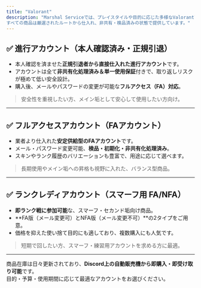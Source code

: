 ```yaml
---
title: "Valorant"
description: "Marshal Serviceでは、プレイスタイルや目的に応じた多様なValorantアカウントをご用意しております。
すべての商品は厳選されたルートから仕入れ、非共有・検品済みの状態で提供しています。"
---
```


## ✅ 進行アカウント（本人確認済み・正規引退）

- 本人確認を済ませた**正規引退者から直接仕入れた進行アカウント**です。
- アカウントは全て**非共有化処理済み＆単一使用保証**付きで、取り返しリスクが極めて低い安全設計。
- 購入後、メールやパスワードの変更が可能な**フルアクセス（FA）対応**。

> 安全性を重視したい方、メイン垢として安心して使用したい方向け。

---

## ✅ フルアクセスアカウント（FAアカウント）

- 業者より仕入れた**安定供給型のFAアカウント**です。
- メール・パスワード変更可能、**検品・初期化・非共有化処理済み**。
- スキンやランク履歴のバリエーションも豊富で、用途に応じて選べます。

> 長期使用やメイン垢への昇格も視野に入れた、バランス型商品。

---

## ✅ ランクレディアカウント（スマーフ用 FA/NFA）

- **即ランク戦に参加可能**な、スマーフ・セカンド垢向け商品。
- **FA版（メール変更可）とNFA版（メール変更不可）**の2タイプをご用意。
- 価格を抑えた使い捨て目的にも適しており、複数購入にも人気です。

> 短期で回したい方、スマーフ・練習用アカウントを求める方に最適。

---

商品在庫は日々更新されており、**Discord上の自動販売機から即購入・即受け取り可能**です。\
目的・予算・使用期間に応じて最適なアカウントをお選びください。